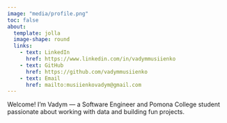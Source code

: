 ```yaml
---
image: "media/profile.png"
toc: false
about: 
  template: jolla
  image-shape: round
  links:
    - text: LinkedIn
      href: https://www.linkedin.com/in/vadymmusiienko
    - text: GitHub
      href: https://github.com/vadymmusiienko
    - text: Email
      href: mailto:musiienkovadym@gmail.com
---
```

Welcome! I’m Vadym — a Software Engineer and Pomona College student passionate 
about working with data and building fun projects.
